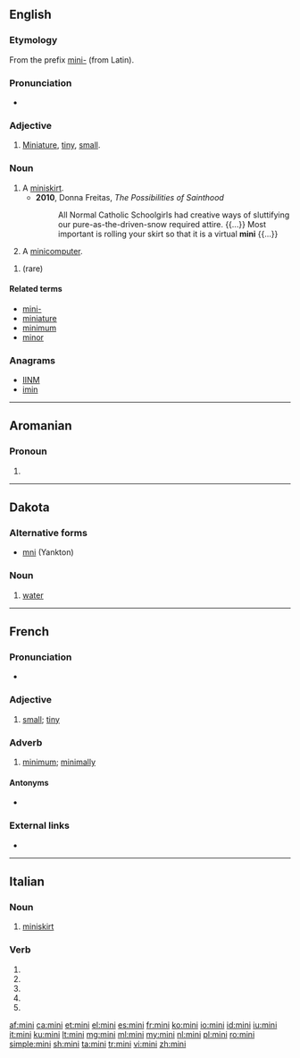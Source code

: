 {{also|Mini|mini-}}
==English==

===Etymology===
From the prefix [[mini-]] (from Latin).

===Pronunciation===
* {{a|UK}} {{IPA|/ˈmɪ.ni/|lang=en}}

===Adjective===
{{en-adj}}

# [[miniature|Miniature]], [[tiny]], [[small]].

===Noun===
{{en-noun}}

# A [[miniskirt]].
#* '''2010''', Donna Freitas, ''The Possibilities of Sainthood''
#*: All Normal Catholic Schoolgirls had creative ways of sluttifying our pure-as-the-driven-snow required attire. {{...}} Most important is rolling your skirt so that it is a virtual '''mini''' {{...}}
# {{context|dated|lang=en}} A [[minicomputer]].

{{head|en|plural}}

# {{plural of|minus|lang=en}} (rare)

====Related terms====
* [[mini-]]
* [[miniature]]
* [[minimum]]
* [[minor]]

===Anagrams===
* [[IINM#English|IINM]]
* [[imin#English|imin]]

----

==Aromanian==

===Pronoun===
{{head|rup|pronoun}}

# {{alternative form of|mine|lang=rup}}

----

==Dakota==

===Alternative forms===
* [[mni]] (Yankton)

===Noun===
{{head|dak|noun}}

# [[water]]

----

==French==

===Pronunciation===
* {{IPA|/mi.ni/|lang=fr}}

===Adjective===
{{fr-adj}}

# [[small]]; [[tiny]]

===Adverb===
{{fr-adv}}

# {{context|colloquial|lang=fr}} [[minimum]]; [[minimally]]

====Antonyms====
* {{l|fr|maxi}}

===External links===
* {{R:TLFi}}

----

==Italian==

===Noun===
{{head|it|noun|g=f|invariable}}

# [[miniskirt]]

===Verb===
{{head|it|verb form}}

# {{inflection of|minare||2|s|pres|ind|lang=it}}
# {{inflection of|minare||1|s|pres|sub|lang=it}}
# {{inflection of|minare||2|s|pres|sub|lang=it}}
# {{inflection of|minare||3|s|pres|sub|lang=it}}
# {{inflection of|minare||3|s|imp|lang=it}}

[[af:mini]]
[[ca:mini]]
[[et:mini]]
[[el:mini]]
[[es:mini]]
[[fr:mini]]
[[ko:mini]]
[[io:mini]]
[[id:mini]]
[[iu:mini]]
[[it:mini]]
[[ku:mini]]
[[lt:mini]]
[[mg:mini]]
[[ml:mini]]
[[my:mini]]
[[nl:mini]]
[[pl:mini]]
[[ro:mini]]
[[simple:mini]]
[[sh:mini]]
[[ta:mini]]
[[tr:mini]]
[[vi:mini]]
[[zh:mini]]